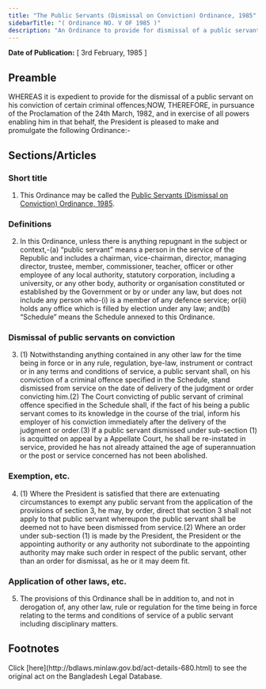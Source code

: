 ```yaml
---
title: "The Public Servants (Dismissal on Conviction) Ordinance, 1985"
sidebarTitle: "( Ordinance NO. V OF 1985 )"
description: "An Ordinance to provide for dismissal of a public servant on his conviction of certain criminal offences."
---
```


**Date of Publication:** [ 3rd February, 1985 ]

## Preamble

WHEREAS it is expedient to provide for the dismissal of a public servant on his conviction of certain criminal offences;NOW, THEREFORE, in pursuance of the Proclamation of the 24th March, 1982, and in exercise of all powers enabling him in that behalf, the President is pleased to make and promulgate the following Ordinance:-

## Sections/Articles

### Short title

1. This Ordinance may be called the [Public Servants (Dismissal on Conviction) Ordinance, 1985](/act-680.html "Public Servants (Dismissal on Conviction) Ordinance, 1985").

### Definitions

2. In this Ordinance, unless there is anything repugnant in the subject or context,-(a) “public servant” means a person in the service of the Republic and includes a chairman, vice-chairman, director, managing director, trustee, member, commissioner, teacher, officer or other employee of any local authority, statutory corporation, including a university, or any other body, authority or organisation constituted or established by the Government or by or under any law, but does not include any person who-(i) is a member of any defence service; or(ii) holds any office which is filled by election under any law; and(b) “Schedule” means the Schedule annexed to this Ordinance.

### Dismissal of public servants on conviction

3. (1) Notwithstanding anything contained in any other law for the time being in force or in any rule, regulation, bye-law, instrument or contract or in any terms and conditions of service, a public servant shall, on his conviction of a criminal offence specified in the Schedule, stand dismissed from service on the date of delivery of the judgment or order convicting him.(2) The Court convicting of public servant of criminal offence specified in the Schedule shall, if the fact of his being a public servant comes to its knowledge in the course of the trial, inform his employer of his conviction immediately after the delivery of the judgment or order.(3) If a public servant dismissed under sub-section (1) is acquitted on appeal by a Appellate Court, he shall be re-instated in service, provided he has not already attained the age of superannuation or the post or service concerned has not been abolished.

### Exemption, etc.

4. (1) Where the President is satisfied that there are extenuating circumstances to exempt any public servant from the application of the provisions of section 3, he may, by order, direct that section 3 shall not apply to that public servant whereupon the public servant shall be deemed not to have been dismissed from service.(2) Where an order under sub-section (1) is made by the President, the President or the appointing authority or any authority not subordinate to the appointing authority may make such order in respect of the public servant, other than an order for dismissal, as he or it may deem fit.

### Application of other laws, etc.

5. The provisions of this Ordinance shall be in addition to, and not in derogation of, any other law, rule or regulation for the time being in force relating to the terms and conditions of service of a public servant including disciplinary matters.

## Footnotes

<Note>
  Click [here](http://bdlaws.minlaw.gov.bd/act-details-680.html) to see the original act on the Bangladesh Legal Database.
</Note>
